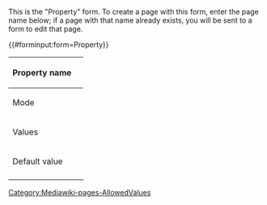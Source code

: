 <noinclude>
This is the "Property" form.
To create a page with this form, enter the page name below;
if a page with that name already exists, you will be sent to a form to edit that page.

{{#forminput:form=Property}}

[[Category:Mediawiki-pages-AllowedValues]]
</noinclude><includeonly>
<div id="wikiPreview" style="display: none; padding-bottom: 25px; margin-bottom: 25px; border-bottom: 1px solid #AAAAAA;"></div>
{{{info|page name=Property:<Property[Property name]>}}}
{{{for template|Property}}}
{| class="formtable"
! Property name
| {{{field|Property name|mandatory}}}
|-
! Mode
| {{{field|Mode|input type=radiobutton|values=Suggests,Allows|mandatory|default=Suggests}}}
|-
! Values
| {{{field|Values|input type=tokens|list|delimiter=;}}}
|-
! Default value
| {{{field|Default value|input type=text}}}
|-
|}
{{{end template}}}

{{{standard input|save}}} {{{standard input|cancel}}}
</includeonly>